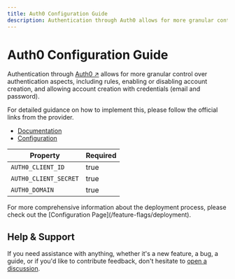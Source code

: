 ```yaml
---
title: Auth0 Configuration Guide
description: Authentication through Auth0 allows for more granular control over authentication aspects.
---
```



# Auth0 Configuration Guide

Authentication through [Auth0 ↗](https://auth0.com/) allows for more granular control over authentication aspects, including rules,
enabling or disabling account creation, and allowing account creation with
credentials (email and password).

For detailed guidance on how to implement this, please follow the official links from the provider.

- [Documentation](https://auth0.com/docs/api/authentication#authorize-application)
- [Configuration](https://manage.auth0.com/dashboard)

| Property              | Required |
| --------------------- | -------- |
| `AUTH0_CLIENT_ID`     | true     |
| `AUTH0_CLIENT_SECRET` | true     |
| `AUTH0_DOMAIN`        | true     |

<Callout type="info" emoji="ℹ️">
  For more comprehensive information about the deployment process, please check
  out the [Configuration Page](/feature-flags/deployment).
</Callout>

## Help & Support

If you need assistance with anything, whether it's a new feature, a bug, a guide, or if you'd like to contribute feedback, don't hesitate to [open a discussion](https://github.com/Storytics/monolock/discussions).
